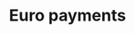 ---
title: "Euro payments"
order: 3
metaTitle: "Euro payments"
metaDescription: ""
showPageMenu: true
---